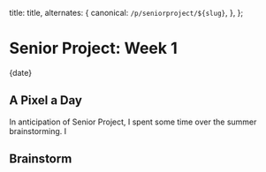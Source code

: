 
  title: title,
  alternates: {
    canonical: `/p/seniorproject/${slug}`,
  },
};

<div className="pt-12 pb-6">
  <h1>Senior Project: Week 1</h1>
  <div className="mt-4 text-sm text-neutral-600 dark:text-neutral-400">
    {date}
  </div>
</div>

## A Pixel a Day

In anticipation of Senior Project, I spent some time over the summer brainstorming. I

## Brainstorm
